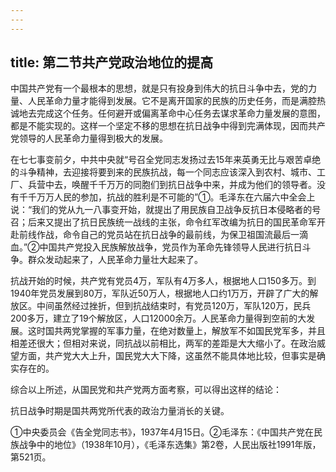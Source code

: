 ```yaml
---
---
---
```

title: 第二节共产党政治地位的提高
---



中国共产党有一个最根本的思想，就是只有投身到伟大的抗日斗争中去，党的力量、人民革命力量才能得到发展。它不是离开国家的民族的历史任务，而是满腔热诚地去完成这个任务。任何避开或偏离革命中心任务去谋求革命力量发展的意图，都是不能实现的。这样一个坚定不移的思想在抗日战争中得到完满体现，因而共产党领导的人民革命力量得到极大的发展。

在七七事变前夕，中共中央就“号召全党同志发扬过去15年来英勇无比与艰苦卓绝的斗争精神，去迎接将要到来的民族抗战，每一个同志应该深入到农村、城市、工厂、兵营中去，唤醒千千万万的同胞们到抗日战争中来，并成为他们的领导者。没有千千万万人民的参加，抗战的胜利是不可能的”①。毛泽东在六届六中全会上说：“我们的党从九一八事变开始，就提出了用民族自卫战争反抗日本侵略者的号召；后来又提出了抗日民族统一战线的主张，命令红军改编为抗日的国民革命军开赴前线作战，命令自己的党员站在抗日战争的最前线，为保卫祖国流最后一滴血。”②中国共产党投入民族解放战争，党员作为革命先锋领导人民进行抗日斗争。群众发动起来了，人民革命力量壮大起来了。

抗战开始的时候，共产党有党员4万，军队有4万多人，根据地人口150多万。到1940年党员发展到80万，军队近50万人，根据地人口约1万万，开辟了广大的解放区。中间虽然经过挫折，但到抗战结束时，有党员120万，军队120万，民兵200多万，建立了19个解放区，人口12000余万。人民革命力量得到空前的大发展。这时国共两党掌握的军事力量，在绝对数量上，解放军不如国民党军多，并且相差还很大；但相对来说，同抗战以前相比，两军的差距是大大缩小了。在政治威望方面，共产党大大上升，国民党大大下降，这虽然不能具体地比较，但事实是确实存在的。

综合以上所述，从国民党和共产党两方面考察，可以得出这样的结论：

抗日战争时期是国共两党所代表的政治力量消长的关键。

①中央委员会《告全党同志书》，1937年4月15日。②毛泽东：《中国共产党在民族战争中的地位》（1938年10月），《毛泽东选集》第2卷，人民出版社1991年版，第521页。